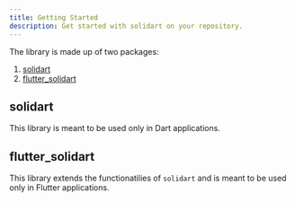 ```yaml
---
title: Getting Started
description: Get started with solidart on your repository.
---
```


The library is made up of two packages:
1. [solidart](/getting-started#solidart)
2. [flutter_solidart](/getting-started#flutter_solidart)

## solidart

This library is meant to be used only in Dart applications.

## flutter_solidart

This library extends the functionatilies of `solidart` and is meant to be used only in Flutter applications.
